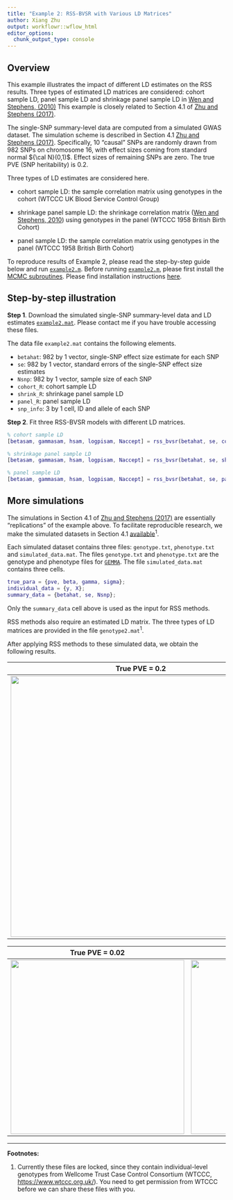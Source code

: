 ```yaml
---
title: "Example 2: RSS-BVSR with Various LD Matrices"
author: Xiang Zhu
output: workflowr::wflow_html
editor_options:
  chunk_output_type: console
---
```


[Zhu and Stephens (2017)]: https://projecteuclid.org/euclid.aoas/1507168840
[`example2.m`]: https://github.com/stephenslab/rss/blob/master/examples/example2.m

## Overview

This example illustrates the impact of different LD estimates on the
RSS results. Three types of estimated LD matrices are considered:
cohort sample LD, panel sample LD and shrinkage panel sample LD in
[Wen and Stephens, (2010)](https://www.ncbi.nlm.nih.gov/pubmed/21479081)
This example is closely related to Section 4.1 of [Zhu and Stephens (2017)][]. 

The single-SNP summary-level data are computed from a simulated GWAS dataset.
The simulation scheme is described in Section 4.1 [Zhu and Stephens (2017)][].
Specifically, 10 "causal" SNPs are randomly drawn from 982 SNPs on chromosome 16,
with effect sizes coming from standard normal ${\cal N}(0,1)$.
Effect sizes of remaining SNPs are zero. The true PVE (SNP heritability) is 0.2.

Three types of LD estimates are considered here.

- cohort sample LD: the sample correlation matrix using genotypes in the cohort (WTCCC UK Blood Service Control Group)

- shrinkage panel sample LD: the shrinkage correlation matrix
([Wen and Stephens, 2010](https://www.ncbi.nlm.nih.gov/pubmed/21479081))
using genotypes in the panel (WTCCC 1958 British Birth Cohort) 

- panel sample LD: the sample correlation matrix using genotypes in the panel (WTCCC 1958 British Birth Cohort) 

To reproduce results of Example 2, please read the step-by-step guide below and run [`example2.m`][].
Before running [`example2.m`][], please first install the
[MCMC subroutines](https://github.com/stephenslab/rss/tree/master/src).
Please find installation instructions [here](setup_mcmc.html).

## Step-by-step illustration

**Step 1**.
Download the simulated single-SNP summary-level data and LD estimates
[`example2.mat`](https://projects.rcc.uchicago.edu/mstephens/rss_wiki/example2/example2.mat).
Please contact me if you have trouble accessing these files.

The data file `example2.mat` contains the following elements.

- `betahat`: 982 by 1 vector, single-SNP effect size estimate for each SNP
- `se`: 982 by 1 vector, standard errors of the single-SNP effect size estimates
- `Nsnp`: 982 by 1 vector, sample size of each SNP
- `cohort_R`: cohort sample LD
- `shrink_R`: shrinkage panel sample LD
- `panel_R`: panel sample LD
- `snp_info`: 3 by 1 cell, ID and allele of each SNP

**Step 2**. Fit three RSS-BVSR models with different LD matrices.

```matlab
% cohort sample LD
[betasam, gammasam, hsam, logpisam, Naccept] = rss_bvsr(betahat, se, cohort_R, Nsnp, Ndraw, Nburn, Nthin);

% shrinkage panel sample LD
[betasam, gammasam, hsam, logpisam, Naccept] = rss_bvsr(betahat, se, shrink_R, Nsnp, Ndraw, Nburn, Nthin);

% panel sample LD
[betasam, gammasam, hsam, logpisam, Naccept] = rss_bvsr(betahat, se, panel_R, Nsnp, Ndraw, Nburn, Nthin);
```

## More simulations

The simulations in Section 4.1 of [Zhu and Stephens (2017)][]
are essentially "replications" of the example above. To facilitate reproducible research,
we make the simulated datasets in Section 4.1 [available](https://projects.rcc.uchicago.edu/mstephens/rss_wiki/example2/readme)<sup>1</sup>.

Each simulated dataset contains three files:
`genotype.txt`, `phenotype.txt` and `simulated_data.mat`.
The files `genotype.txt` and `phenotype.txt` are the genotype and phenotype files for
[`GEMMA`](https://github.com/xiangzhou/GEMMA).
The file `simulated_data.mat` contains three cells.

```matlab
true_para = {pve, beta, gamma, sigma};
individual_data = {y, X};
summary_data = {betahat, se, Nsnp};
```

Only the `summary_data` cell above is used as the input for RSS methods.

RSS methods also require an estimated LD matrix.
The three types of LD matrices are provided in the file `genotype2.mat`<sup>1</sup>.

After applying RSS methods to these simulated data,
we obtain the following results.

| True PVE = 0.2 |
|:-:|
|<img src="images/LD1.png" width="600"> |

| True PVE = 0.02 | True PVE = 0.002 | 
|:-:|:-:|
|<img src="images/LD2.png" width="400"> | <img src="images/LD3.png" width="400"> | 

--------

**Footnotes:**

1. Currently these files are locked, since they contain individual-level genotypes
from Wellcome Trust Case Control Consortium (WTCCC, <https://www.wtccc.org.uk/>).
You need to get permission from WTCCC before we can share these files with you.
